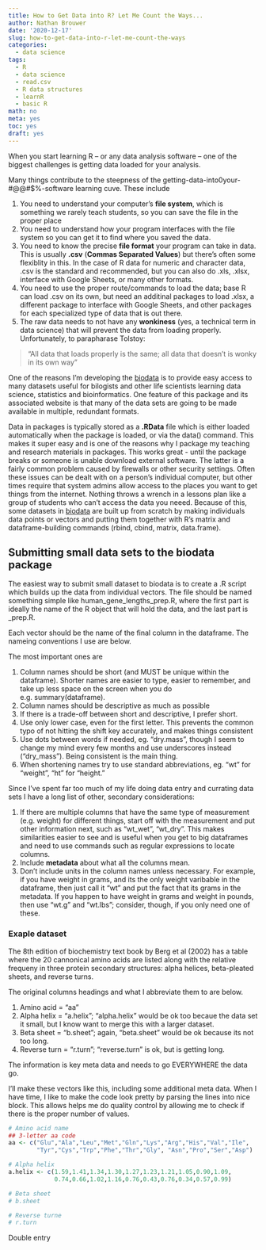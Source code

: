 ```yaml
---
title: How to Get Data into R? Let Me Count the Ways...
author: Nathan Brouwer
date: '2020-12-17'
slug: how-to-get-data-into-r-let-me-count-the-ways
categories:
  - data science
tags:
  - R
  - data science
  - read.csv
  - R data structures
  - learnR
  - basic R
math: no
meta: yes
toc: yes
draft: yes
---
```



<!--more-->

When you start learning R -- or any data analysis software -- one of the biggest challenges is getting data loaded for your analysis.  

Many things contribute to the steepness of the getting-data-into0your-#@@#$%-software learning cuve.  These include

1. You need to understand your computer's **file system**, which is something we rarely teach students, so you can save the file in the proper place 
1. You need to understand how your program interfaces with the file system so you can get it to find where you saved the data.
1. You need to know the precise **file format** your program can take in data.  This is usually **.csv** (**Commas Separated Values**) but there's often some flexiblity in this.  In the case of R data for numeric and character data, .csv is the standard and recommended, but you can also do .xls, .xlsx, interface with Google Sheets, or many other formats.
1. You need to use the proper route/commands to load the data; base R can load .csv on its own, but need an additinal packages to load .xlsx, a different package to interface with Google Sheets, and other packages for each specialized type of data that is out there.
1. The raw data needs to not have any **wonkiness** (yes, a technical term in data science) that will prevent the data from loading properly.  Unfortunately, to parapharase Tolstoy:

> "All data that loads properly is the same; all data that doesn't is wonky in its own way"

One of the reasons I'm developing the [biodata](https://github.com/brouwern/biodata) is to provide easy access to many datasets useful for bilogists and other life scientists learning data science, statistics and bioinformatics.  One feature of this package and its associated website is that many of the data sets are going to be made available in multiple, redundant formats.  

Data in packages is typically stored as a **.RData** file which is either loaded automatically when the package is loaded, or via the data() command.  This makes it super easy and is one of the reasons why I package my teaching and research materials in packages.  This works great - until the package breaks or someone is unable download external software.  The latter is a fairly common problem caused by firewalls or other security settings.  Often these issues can be dealt with on a person's individual computer, but other times require that system admins allow access to the places you want to get things from the internet.  Nothing throws a wrench in a lessons plan like a group of students who can't access the data you neeed.  Because of this, some datasets in [biodata](https://github.com/brouwern/biodata) are built up from scratch by making individuals data points or vectors and putting them together with R's matrix and dataframe-building commands (rbind, cbind, matrix, data.frame).

## Submitting small data sets to the biodata package

The easiest way to submit small dataset to biodata is to create a .R script which builds up the data from individual vectors.  The file should be named something simple like human_gene_lengths_prep.R, where the first part is ideally the name of the R object that will hold the data, and the last part is _prep.R.


Each vector should be the name of the final column in the dataframe.  The nameing conventions I use are below.  

The most important ones are

1. Column names should be short (and MUST be unique within the dataframe).  Shorter names are easier to type, easier to remember, and take up less space on the screen when you do e.g. summary(dataframe).
1. Column names should be descriptive as much as possible
1. If there is a trade-off between short and descriptive, I prefer short.  
1. Use only lower case, even for the first letter.  This prevents the common typo of not hitting the shift key accurately, and makes things consistent
1. Use dots between words if needed, eg. "dry.mass", though I seem to change my mind every few months and use underscores instead ("dry_mass").  Being consistent is the main thing.
1. When shortening names try to use standard abbreviations, eg. "wt" for "weight", "ht" for "height."



Since I've spent far too much of my life doing data entry and currating data sets I have a long list of other, secondary considerations:

1. If there are multiple columns that have the same type of measurement (e.g. weight) for different things, start off with the measurement and put other information next, such as "wt_wet", "wt_dry".  This makes similarities easier to see and is useful when you get to big dataframes and need to use commands such as regular expressions to locate columns.
1. Include **metadata** about what all the columns mean.
1. Don't include units in the column names unless necessary.  For example, if you have weight in grams, and its the only weight varibable in the dataframe, then just call it "wt" and put the fact that its grams in the metadata.  If you happen to have weight in grams and weight in pounds, then use "wt.g" and "wt.lbs"; consider, though, if you only need one of these.


### Exaple dataset

The 8th edition of biochemistry text book by Berg et al (2002) has a table where the 20 cannonical amino acids are listed along with the relative frequeny in three protein secondary structures: alpha helices, beta-pleated sheets, and reverse turns.

The original columns headings and what I abbreviate them to are below.  

1. Amino acid = "aa"
1. Alpha helix = "a.helix"; "alpha.helix" would be ok too becaue the data set it small, but I know want to merge this with a larger dataset.
1. Beta sheet = "b.sheet"; again, "beta.sheet" would be ok because its not too long.
1. Reverse turn = "r.turn"; "reverse.turn" is ok, but is getting long.

The information is key meta data and needs to go EVERYWHERE the data go.

I'll make these vectors like this, including some additional meta data.  When I have time, I like to make the code look pretty by parsing the lines into nice block.  This allows helps me do quality control by allowing me to check if there is the proper number of values.

```r
# Amino acid name
## 3-letter aa code
aa <- c("Glu","Ala","Leu","Met","Gln","Lys","Arg","His","Val","Ile",
        "Tyr","Cys","Trp","Phe","Thr","Gly", "Asn","Pro","Ser","Asp")

# Alpha helix
a.helix <- c(1.59,1.41,1.34,1.30,1.27,1.23,1.21,1.05,0.90,1.09,
             0.74,0.66,1.02,1.16,0.76,0.43,0.76,0.34,0.57,0.99)

# Beta sheet
# b.sheet

# Reverse turne
# r.turn

```


Double entry

